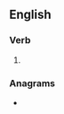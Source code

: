 ==English==

===Verb===
{{head|en|present participle}}

# {{present participle of|salinize|lang=en|nocat=1}}

===Anagrams===
* {{anagrams|en|silanizing}}
